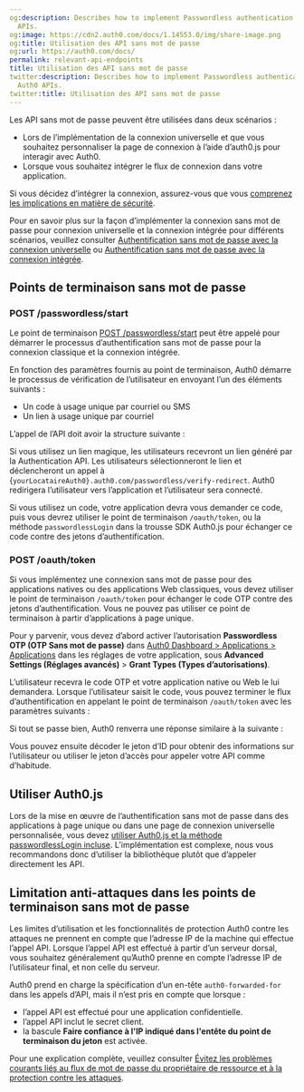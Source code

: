 ```yaml
---
og:description: Describes how to implement Passwordless authentication using Auth0
  APIs.
og:image: https://cdn2.auth0.com/docs/1.14553.0/img/share-image.png
og:title: Utilisation des API sans mot de passe
og:url: https://auth0.com/docs/
permalink: relevant-api-endpoints
title: Utilisation des API sans mot de passe
twitter:description: Describes how to implement Passwordless authentication using
  Auth0 APIs.
twitter:title: Utilisation des API sans mot de passe
---
```


Les API sans mot de passe peuvent être utilisées dans deux scénarios :

* Lors de l’implémentation de la connexion universelle et que vous souhaitez personnaliser la page de connexion à l’aide d’auth0.js pour interagir avec Auth0.
* Lorsque vous souhaitez intégrer le flux de connexion dans votre application.

Si vous décidez d’intégrer la connexion, assurez-vous que vous [comprenez les implications en matière de sécurité](/login/universal-vs-embedded-login).

Pour en savoir plus sur la façon d’implémenter la connexion sans mot de passe pour connexion universelle et la connexion intégrée pour différents scénarios, veuillez consulter [Authentification sans mot de passe avec la connexion universelle](/universal-login) ou [Authentification sans mot de passe avec la connexion intégrée](/embedded-login).

## Points de terminaison sans mot de passe

### POST /passwordless/start



Le point de terminaison [POST /passwordless/start](/api/authentication#get-code-or-link) peut être appelé pour démarrer le processus d’authentification sans mot de passe pour la connexion classique et la connexion intégrée.

En fonction des paramètres fournis au point de terminaison, Auth0 démarre le processus de vérification de l’utilisateur en envoyant l’un des éléments suivants :

* Un code à usage unique par courriel ou SMS
* Un lien à usage unique par courriel

L’appel de l’API doit avoir la structure suivante :



Si vous utilisez un lien magique, les utilisateurs recevront un lien généré par la Authentication API.  Les utilisateurs sélectionneront le lien et déclencheront un appel à {`yourLocataireAuth0}.auth0.com/passwordless/verify-redirect`. Auth0 redirigera l’utilisateur vers l’application et l’utilisateur sera connecté.

Si vous utilisez un code, votre application devra vous demander ce code, puis vous devrez utiliser le point de terminaison `/oauth/token`, ou la méthode `passwordlessLogin` dans la trousse SDK Auth0.js pour échanger ce code contre des jetons d’authentification.

### POST /oauth/token

Si vous implémentez une connexion sans mot de passe pour des applications natives ou des applications Web classiques, vous devez utiliser le point de terminaison `/oauth/token` pour échanger le code OTP contre des jetons d’authentification. Vous ne pouvez pas utiliser ce point de terminaison à partir d’applications à page unique.

Pour y parvenir, vous devez d’abord activer l’autorisation **Passwordless OTP (OTP Sans mot de passe)** dans [Auth0 Dashboard > Applications > Applications](%24%7Bmanage_url%7D/#/applications) dans les réglages de votre application, sous **Advanced Settings (Réglages avancés)** > **Grant Types (Types d’autorisations)**.

L’utilisateur recevra le code OTP et votre application native ou Web le lui demandera. Lorsque l’utilisateur saisit le code, vous pouvez terminer le flux d’authentification en appelant le point de terminaison `/oauth/token` avec les paramètres suivants :



Si tout se passe bien, Auth0 renverra une réponse similaire à la suivante :



Vous pouvez ensuite décoder le jeton d’ID pour obtenir des informations sur l’utilisateur ou utiliser le jeton d’accès pour appeler votre API comme d’habitude.

## Utiliser Auth0.js

Lors de la mise en œuvre de l’authentification sans mot de passe dans des applications à page unique ou dans une page de connexion universelle personnalisée, vous devez [utiliser Auth0.js et la méthode passwordlessLogin incluse](/libraries/auth0js). L’implémentation est complexe, nous vous recommandons donc d’utiliser la bibliothèque plutôt que d’appeler directement les API.

## Limitation anti-attaques dans les points de terminaison sans mot de passe

Les limites d’utilisation et les fonctionnalités de protection Auth0 contre les attaques ne prennent en compte que l’adresse IP de la machine qui effectue l’appel API. Lorsque l’appel API est effectué à partir d’un serveur dorsal, vous souhaitez généralement qu’Auth0 prenne en compte l’adresse IP de l’utilisateur final, et non celle du serveur.

Auth0 prend en charge la spécification d’un en-tête `auth0-forwarded-for` dans les appels d’API, mais il n’est pris en compte que lorsque :

* l’appel API est effectué pour une application confidentielle.
* l’appel API inclut le secret client.
* la bascule **Faire confiance à l'IP indiqué dans l'entête du point de terminaison du jeton** est activée.

Pour une explication complète, veuillez consulter [Évitez les problèmes courants liés au flux de mot de passe du propriétaire de ressource et à la protection contre les attaques](/login/flows/avoid-common-issues-with-resource-owner-password-flow-and-attack-protection).
